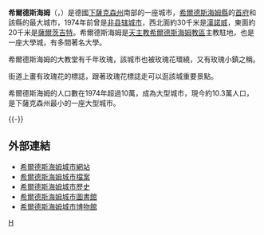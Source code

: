 {{noteTA
|G1=德国地名
|G2=Landkreis
|G3=单位
}}
{{Infobox German location
|name              = 希尔德斯海姆
|German_name       = Hildesheim
|type              = [[市镇_(德国)|市镇]]
|image_photo       = {{Photomontage|position=center
|photo1a = Hildesheim,_Dom_20171201_001.jpg
|photo2a = Hildesheim_Knochenhauer-HD.jpg
|photo2b = BrühlNr.31.jpg
|photo3a = Roemer_und_Pelizaeus_Museum.JPG
|photo3b = Kirchturm_der_St.-Mauritius-Kirche_(Hildesheim)_2.jpg
|photo4a = Hildesheim-St. Andreas002.JPG
|photo4b = Kloster Marienrode.jpg
|photo5a = Hildesheim_St_MIchael_von_Andreas.jpg
|size = 280
|spacing = 2
|color = #FFFFFF
|border = 0}}
|imagesize         = <!-- Photo size. Default is 250px -->
|image_caption     = 
|image_coa         = Wappen Hildesheim.svg
|coordinates       = {{coord|52|09|N|09|57|E|format=dms|display=inline,title}}
|image_plan        = Hildesheim in HI.svg
|state             = Niedersachsen
|region            =
|district          = [[希尔德斯海姆县|希尔德斯海姆县]]
|elevation         = 81
|area              = 92.18
|population        = 101693
|Stand             = 2019-12-31
|Gemeindeschlüssel = 03254021
|postal_code       = 31134–31141  
|area_code         = 05121
|licence           = HI, ALF
|website           = [https://www.hildesheim.de/ www.hildesheim.de]
|mayor             = Ingo Meyer
}}

'''希爾德斯海姆'''（{{lang-de|Hildesheim}}，{{IPA-de|ˈhɪldəsˌhaɪ̯m|lang|De-Hildesheim.ogg}}）是德國[[下薩克森州|下薩克森州]]南部的一座城市，[[希爾德斯海姆縣|希爾德斯海姆縣]]的[[县府_(德国)|首府]]和該縣的最大城市，1974年前曾是[[非县辖城市|非县辖城市]]，西北面約30千米是[[漢諾威|漢諾威]]，東面約20千米是[[薩爾茨吉特|薩爾茨吉特]]。希爾德斯海姆是[[天主教希爾德斯海姆教區|天主教希爾德斯海姆教區]]主教駐地，也是一座大學城，有多間著名大學。

希爾德斯海姆的大教堂有千年玫瑰，該城市也被玫瑰花環繞，又有玫瑰小鎮之稱。

街道上畫有玫瑰花的標誌，跟著玫瑰花標誌走可以逛該城重要景點。

希爾德斯海姆的人口數在1974年超過10萬，成為大型城市，現今約10.3萬人口，是下薩克森州最小的一座大型城市。

{{-}}

== 外部連結 ==
{{Commonscat|Hildesheim|希爾德斯海姆}}
* [http://www.hildesheim.de/ 希爾德斯海姆城市網站] {{Wayback|url=http://www.hildesheim.de/ |date=20110224133939 }}
* [http://www.stadtarchiv-hildesheim.de/ 希爾德斯海姆城市檔案] {{Wayback|url=http://www.stadtarchiv-hildesheim.de/ |date=20091120024859 }}
* [http://www.lwg.uni-hannover.de/wiki/Hildesheim_im_Nationalsozialismus_-_Aspekte_der_Stadtgeschichte 希爾德斯海姆城市歷史] {{Wayback|url=http://www.lwg.uni-hannover.de/wiki/Hildesheim_im_Nationalsozialismus_-_Aspekte_der_Stadtgeschichte |date=20190911053503 }}
* [http://www.stadtbibliothek-hildesheim.de/ 希爾德斯海姆城市圖書館] {{Wayback|url=http://www.stadtbibliothek-hildesheim.de/ |date=20090809053314 }}
* [http://www.stadtmuseum-hildesheim.de/ 希爾德斯海姆城市博物館] {{Wayback|url=http://www.stadtmuseum-hildesheim.de/ |date=20210309120607 }}

{{Authority control}}
[[Category:下萨克森州市镇|H]]